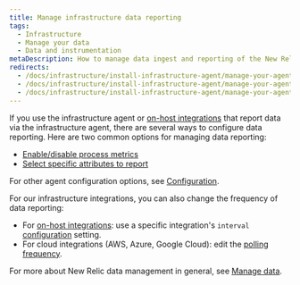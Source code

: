 ```yaml
---
title: Manage infrastructure data reporting
tags:
  - Infrastructure
  - Manage your data
  - Data and instrumentation
metaDescription: How to manage data ingest and reporting of the New Relic infrastructure agent and our infrastructure integrations.
redirects:
  - /docs/infrastructure/install-infrastructure-agent/manage-your-agent/manage-infrastructure-agent-data-ingest
  - /docs/infrastructure/install-infrastructure-agent/manage-your-agent/manage-infrastructure-agent-data-reporting
  - /docs/infrastructure/install-infrastructure-agent/manage-your-agent/manage-infrastructure-data-reporting
---
```


If you use the infrastructure agent or [on-host integrations](/docs/integrations/host-integrations/get-started/introduction-host-integrations) that report data via the infrastructure agent, there are several ways to configure data reporting. Here are two common options for managing data reporting:

* [Enable/disable process metrics](/docs/infrastructure/install-infrastructure-agent/configuration/infrastructure-agent-configuration-settings#enable-process-metrics)
* [Select specific attributes to report](/docs/infrastructure/install-infrastructure-agent/configuration/infrastructure-agent-configuration-settings#include-matching-metrics)

For other agent configuration options, see [Configuration](/docs/infrastructure/install-infrastructure-agent/configuration/infrastructure-agent-configuration-settings).

For our infrastructure integrations, you can also change the frequency of data reporting:

* For [on-host integrations](/docs/infrastructure/host-integrations/host-integrations-list): use a specific integration's `interval` [configuration](/docs/integrations/integrations-sdk/file-specifications/host-integration-configuration-overview) setting.
* For cloud integrations (AWS, Azure, Google Cloud): edit the [polling frequency](/docs/integrations/new-relic-integrations/cloud-integrations/configure-polling-frequency-data-collection-cloud-integrations).

For more about New Relic data management in general, see [Manage data](/docs/telemetry-data-platform/ingest-manage-data/manage-data/manage-your-data).
